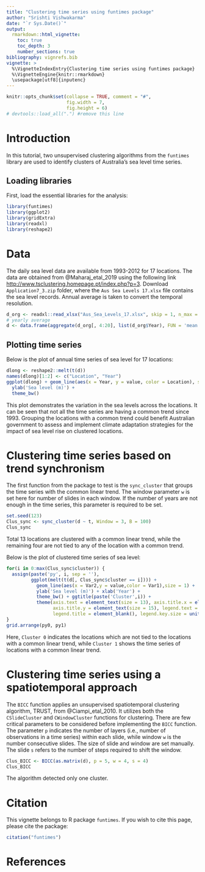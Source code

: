 ---
title: "Clustering time series using funtimes package"
author: "Srishti Vishwakarma"
date: "`r Sys.Date()`"
output: 
  rmarkdown::html_vignette:
    toc: true
    toc_depth: 3
    number_sections: true
bibliography: vignrefs.bib
vignette: >
  %\VignetteIndexEntry{Clustering time series using funtimes package}
  %\VignetteEngine{knitr::rmarkdown}
  \usepackage[utf8]{inputenc}
---

```{r, echo = FALSE, message = FALSE}
knitr::opts_chunk$set(collapse = TRUE, comment = "#",
                      fig.width = 7, 
                      fig.height = 6)
# devtools::load_all(".") #remove this line
```

# Introduction

In this tutorial, two unsupervised clustering algorithms from the `funtimes` library are used to identify clusters of Australia's sea level time series.

## Loading libraries

First, load the essential libraries for the analysis:

```{r echo=TRUE, warning=FALSE}
library(funtimes)
library(ggplot2)
library(gridExtra)
library(readxl)
library(reshape2)
```

# Data

The daily sea level data are available from 1993-2012 for 17 locations. The data are obtained from @Maharaj_etal_2019 using the following link <http://www.tsclustering.homepage.pt/index.php?p=3>. Download `Application7_3.zip` folder, where the `Aus Sea Levels 17.xlsx` file contains the sea level records. Annual average is taken to convert the temporal resolution.

```{r}
d_org <- readxl::read_xlsx("Aus_Sea_Levels_17.xlsx", skip = 1, n_max = 7300, col_types = rep("numeric", 20))
# yearly average
d <- data.frame(aggregate(d_org[, 4:20], list(d_org$Year), FUN = 'mean', na.rm = TRUE)[, -1], row.names = unique(d_org$Year))
```

## Plotting time series

Below is the plot of annual time series of sea level for 17 locations:
```{r}
dlong <- reshape2::melt(t(d))
names(dlong)[1:2] <- c("Location", "Year")
ggplot(dlong) + geom_line(aes(x = Year, y = value, color = Location), size = 1) +
  ylab('Sea level (m)') +
  theme_bw()
```

This plot demonstrates the variation in the sea levels across the locations. It can be seen that not all the time series are having a common trend since 1993. Grouping the locations with a common trend could benefit Australian government to assess and implement climate adaptation strategies for the impact of sea level rise on clustered locations.

# Clustering time series based on trend synchronism

The first function from the package to test is the `sync_cluster` that groups the time series with the common linear trend. The window parameter `w` is set here for number of slides in each window. If the number of years are not enough in the time series, this parameter is required to be set.

```{r}
set.seed(123)
Clus_sync <- sync_cluster(d ~ t, Window = 3, B = 100)
Clus_sync
```

Total 13 locations are clustered with a common linear trend, while the remaining four are not tied to any of the location with a common trend.

Below is the plot of clustered time series of sea level:

```{r}
for(i in 0:max(Clus_sync$cluster)) {
  assign(paste('py', i, sep = ''),
         ggplot(melt(t(d[, Clus_sync$cluster == i]))) +
           geom_line(aes(x = Var2,y = value,color = Var1),size = 1) +
           ylab('Sea level (m)') + xlab('Year') +
           theme_bw() + ggtitle(paste('Cluster',i)) +
           theme(axis.text = element_text(size = 13), axis.title.x = element_text(size = 15),
                 axis.title.y = element_text(size = 15), legend.text = element_text(size = 10),
                 legend.title = element_blank(), legend.key.size = unit(0.3, "cm")))
}
grid.arrange(py0, py1)
```

Here, `Cluster 0` indicates the locations which are not tied to the locations with a common linear trend, while `Cluster 1` shows the time series of locations with a common linear trend.


# Clustering time series using a spatiotemporal approach

The `BICC` function applies an unsupervised spatiotemporal clustering algorithm, TRUST, from @Ciampi_etal_2010. It utilizes both the `CSlideCluster` and `CWindowCluster` functions for clustering. There are few critical parameters to be considered before implementing the `BICC` function. The parameter `p` indicates the number of layers (i.e., number of observations in a time series) within each slide, while window `w` is the number consecutive slides. The size of slide and window are set manually. The slide `s` refers to the number of steps required to shift the window.

```{r}
Clus_BICC <- BICC(as.matrix(d), p = 5, w = 4, s = 4)
Clus_BICC
```

The algorithm detected only one cluster.

# Citation {.unnumbered}

This vignette belongs to R package `funtimes`. If you wish to cite this page, please cite the package:

```{r}
citation("funtimes")
```

# References
